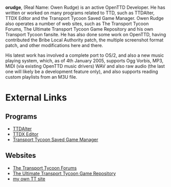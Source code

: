 {{en/Archive/Community/Users/Infobox Developer|
realname=Owen Rudge|
birthyear=1987|
codingspec=OS/2 port; new music system|
currentstat=Semi-active|
website=www.owenrudge.net/|
}}
'''orudge''', (Real Name: Owen Rudge) is an active OpenTTD Developer. He has written or worked on many programs related to TTD, such as TTDAlter, TTDX Editor and the Transport Tycoon Saved Game Manager. Owen Rudge also operates a number of web sites, such as The Transport Tycoon Forums, The Ultimate Transport Tycoon Game Repository and his own Transport Tycoon fansite. He has also done some work on OpenTTD, having contributed the Bribe Local Authority patch, the multiple screenshot format patch, and other modifications here and there.

His latest work has involved a complete port to OS/2, and also a new music playing system, which, as of 4th January 2005, supports Ogg Vorbis, MP3, MIDI (via existing OpenTTD music drivers) WAV and also raw audio (the last one will likely be a development feature only), and also supports reading custom playlists from an M3U file.

=External Links=
==Programs==
*[http://www.owenrudge.net/TT/ttdalter TTDAlter]
*[http://www.owenrudge.net/TT/ttdxedit TTDX Editor]
*[http://www.owenrudge.net/TT/ttsgm Transport Tycoon Saved Game Manager]
==Websites==
*[http://www.tt-forums.net/ The Transport Tycoon Forums]
*[http://misc.owenrudge.net/ttgame/ The Ultimate Transport Tycoon Game Repository]
*[http://www.owenrudge.net/TT/ my own TT site]